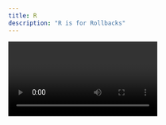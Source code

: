 ```yaml
---
title: R
description: "R is for Rollbacks"
---
```


<Video id="i1k51Fb-QVw" />

Did you accidentally release a bug into production? Don’t sweat it! At Netlify you can roll back to a previous deploy at the click of a button so you can stop panicking, and keep on partying (??????).